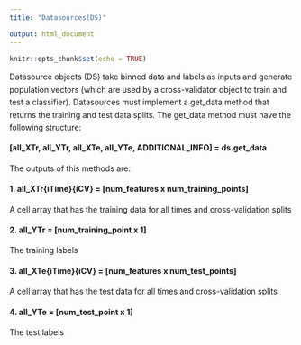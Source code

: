 ```yaml
---
title: "Datasources(DS)"

output: html_document
---
```


```r
knitr::opts_chunk$set(echo = TRUE)
```
<div style="line-height: 1.6em;">



Datasource objects (DS) take binned data and labels as inputs and generate population vectors (which are used by a cross-validator object to train and test a classifier).  Datasources must implement a get_data method that returns the training and test data splits.  The get_data method must have the following structure:

**[all_XTr, all_YTr, all_XTe, all_YTe, ADDITIONAL_INFO] = ds.get_data**

The outputs of this methods are:

**1. all_XTr{iTime}{iCV} = [num_features x num_training_points]**

  A cell array that has the training data for all times and cross-validation splits

**2. all_YTr = [num_training_point x 1]**

  The training labels

**3. all_XTe{iTime}{iCV} = [num_features x num_test_points]**

  A cell array that has the test data for all times and cross-validation splits

**4. all_YTe = [num_test_point x 1]**

  The test labels

</div> 
